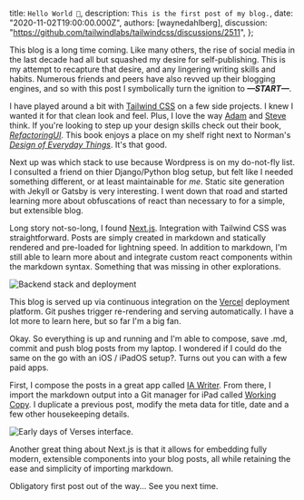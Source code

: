 
  title: `Hello World 👋`,
  description: `This is the first post of my blog.`,
  date: "2020-11-02T19:00:00.000Z",
  authors: [waynedahlberg],
  discussion: "https://github.com/tailwindlabs/tailwindcss/discussions/2511",
};

This blog is a long time coming. Like many others, the rise of social media in the last decade had all but squashed my desire for self-publishing. This is my attempt to recapture that desire, and any lingering writing skills and habits. Numerous friends and peers have also revved up their blogging engines, and so with this post I symbolically turn the ignition to **_—START—_**.

<!--more-->

I have played around a bit with [Tailwind CSS](https://www.tailwindcss.com) on a few side projects. I knew I wanted it for that clean look and feel. Plus, I love the way [Adam](https://twitter.com/adamwathan) and [Steve](https://twitter.com/steveschoger) think. If you're looking to step up your design skills check out their book, [_RefactoringUI_](https://refactoringui.com/). This book enjoys a place on my shelf right next to Norman's [_Design of Everyday Things_](https://www.amazon.com/Design-Everyday-Things-Revised-Expanded/dp/0465050654). It's that good.

Next up was which stack to use because Wordpress is on my do-not-fly list. I consulted a friend on thier Django/Python blog setup, but felt like I needed something different, or at least maintainable for _me_. Static site generation with Jekyll or Gatsby is very interesting. I went down that road and started learning more about obfuscations of react than necessary to for a simple, but extensible blog.

Long story not-so-long, I found [Next.js](https://nextjs.org). Integration with Tailwind CSS was straightforward. Posts are simply created in markdown and statically rendered and pre-loaded for lightning speed. In addition to markdown, I'm still able to learn more about and integrate custom react components within the markdown syntax. Something that was missing in other explorations.

<img src={image2} alt="Backend stack and deployment" />

This blog is served up via continuous integration on the [Vercel](https://vercel.com) deployment platform. Git pushes trigger re-rendering and serving automatically. I have a lot more to learn here, but so far I'm a big fan.

Okay. So everything is up and running and I'm able to compose, save .md, commit and push blog posts from my laptop. I wondered if I could do the same on the go with an iOS / iPadOS setup?. Turns out you can with a few paid apps.

First, I compose the posts in a great app called [IA Writer](http://google.com). From there, I import the markdown output into a Git manager for iPad called [Working Copy](http://google.com). I duplicate a previous post, modify the meta data for title, date and a few other housekeeping details.

<img src={image1} alt="Early days of Verses interface." />

Another great thing about Next.js is that it allows for embedding fully modern, extensible components into your blog posts, all while retaining the ease and simplicity of importing markdown.

Obligatory first post out of the way... See you next time.
